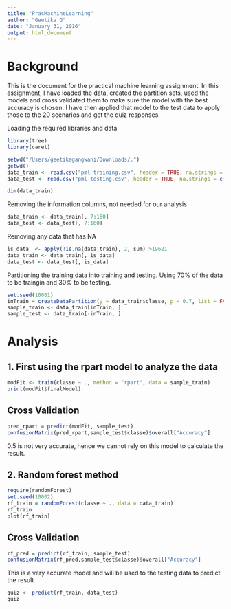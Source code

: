 ```yaml
---
title: "PracMachineLearning"
author: "Geetika G"
date: "January 31, 2016"
output: html_document
---
```

# Background

This is the document for the practical machine learning assignment. In this assignment, I have loaded the data, created the partition sets, used the models and cross validated them to make sure the model with the best accuracy is chosen. I have then applied that model to the test data to apply those to the 20 scenarios and get the quiz responses.

Loading the required libraries and data

```r
library(tree)
library(caret)

setwd("/Users/geetikagangwani/Downloads/.")
getwd()
data_train <- read.csv("pml-training.csv", header = TRUE, na.strings = c("NA", "#DIV/0!", ""))
data_test <- read.csv("pml-testing.csv", header = TRUE, na.strings = c("NA", "#DIV/0!", ""))

dim(data_train)

```

Removing the information columns, not needed for our analysis

```r
data_train <- data_train[, 7:160]
data_test <- data_test[, 7:160]
```

Removing any data that has NA

```r
is_data  <- apply(!is.na(data_train), 2, sum) >19621
data_train <- data_train[, is_data]
data_test <- data_test[, is_data]
```

Partitioning the training data into training and testing. Using 70% of the data to be traingin and 30% to be testing.

```r
set.seed(10001)
inTrain = createDataPartition(y = data_train$classe, p = 0.7, list = FALSE)
sample_train <- data_train[inTrain, ]
sample_test <- data_train[-inTrain, ]
```

# Analysis

## 1. First using the rpart model to analyze the data

```r
modFit <- train(classe ~ ., method = "rpart", data = sample_train)
print(modFit$finalModel)
```

## Cross Validation
```r
pred_rpart = predict(modFit, sample_test)
confusionMatrix(pred_rpart,sample_test$classe)$overall["Accuracy"]
```

0.5 is not very accurate, hence we cannot rely on this model to calculate the result.

## 2. Random forest method


```r
require(randomForest)
set.seed(10002)
rf_train = randomForest(classe ~ ., data = data_train)
rf_train
plot(rf_train)
```


## Cross Validation
```r
rf_pred = predict(rf_train, sample_test)
confusionMatrix(rf_pred,sample_test$classe)$overall["Accuracy"]
```

This is a very accurate model and will be used to the testing data to predict the result

```r
quiz <- predict(rf_train, data_test)
quiz
```
